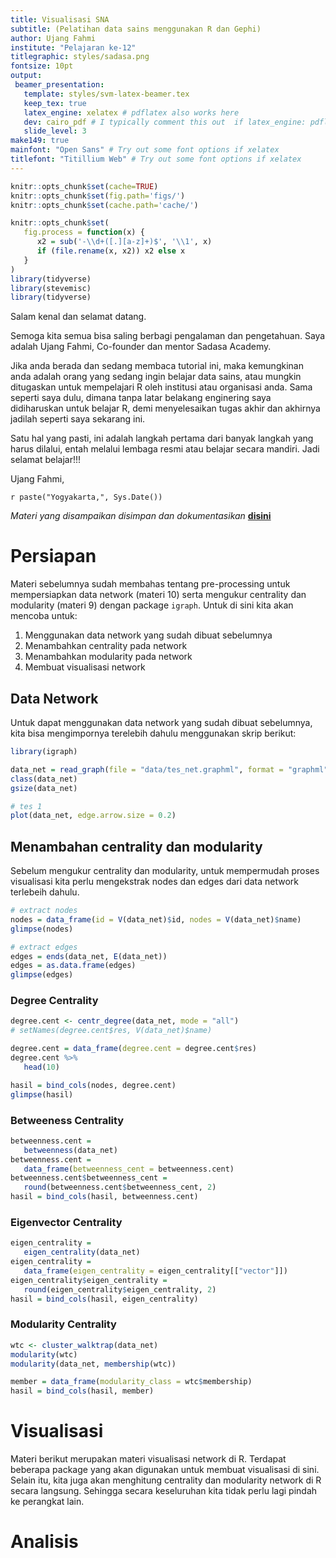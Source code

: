 ```yaml
---
title: Visualisasi SNA
subtitle: (Pelatihan data sains menggunakan R dan Gephi)
author: Ujang Fahmi
institute: "Pelajaran ke-12"
titlegraphic: styles/sadasa.png
fontsize: 10pt
output:
 beamer_presentation:
   template: styles/svm-latex-beamer.tex
   keep_tex: true
   latex_engine: xelatex # pdflatex also works here
   dev: cairo_pdf # I typically comment this out  if latex_engine: pdflatex
   slide_level: 3
make149: true
mainfont: "Open Sans" # Try out some font options if xelatex
titlefont: "Titillium Web" # Try out some font options if xelatex
---
```


```r
knitr::opts_chunk$set(cache=TRUE)
knitr::opts_chunk$set(fig.path='figs/')
knitr::opts_chunk$set(cache.path='cache/')

knitr::opts_chunk$set(
   fig.process = function(x) {
      x2 = sub('-\\d+([.][a-z]+)$', '\\1', x)
      if (file.rename(x, x2)) x2 else x
   }
)
library(tidyverse)
library(stevemisc)
library(tidyverse)
```

Salam kenal dan selamat datang.

Semoga kita semua bisa saling berbagi pengalaman dan pengetahuan. Saya adalah Ujang Fahmi, Co-founder dan mentor Sadasa Academy.

\vspace{0.1in}

Jika anda berada dan sedang membaca tutorial ini, maka kemungkinan anda adalah orang yang sedang ingin belajar data sains, atau mungkin ditugaskan untuk mempelajari R oleh institusi atau organisasi anda. Sama seperti saya dulu, dimana tanpa latar belakang enginering saya didiharuskan untuk belajar R, demi menyelesaikan tugas akhir dan akhirnya jadilah seperti saya sekarang ini.

\vspace{0.1in}

Satu hal yang pasti, ini adalah langkah pertama dari banyak langkah yang harus dilalui, entah melalui lembaga resmi atau belajar secara mandiri. Jadi selamat belajar!!!

\vspace{0.1in}
Ujang Fahmi, 

`r paste("Yogyakarta,", Sys.Date())`

\vspace{0.1in}

*Materi yang disampaikan disimpan dan dokumentasikan* [**disini**](https://github.com/eppofahmi/belajaR/tree/master/upn-surabaya)


# Persiapan

Materi sebelumnya sudah membahas tentang pre-processing untuk mempersiapkan data network (materi 10) serta mengukur centrality dan modularity (materi 9) dengan package `igraph`. Untuk di sini kita akan mencoba untuk: 

1. Menggunakan data network yang sudah dibuat sebelumnya
2. Menambahkan centrality pada network
3. Menambahkan modularity pada network 
4. Membuat visualisasi network

## Data Network

Untuk dapat menggunakan data network yang sudah dibuat sebelumnya, kita bisa mengimpornya terelebih dahulu menggunakan skrip berikut: 

```r
library(igraph)

data_net = read_graph(file = "data/tes_net.graphml", format = "graphml")
class(data_net)
gsize(data_net)

# tes 1
plot(data_net, edge.arrow.size = 0.2)
```

## Menambahan centrality dan modularity

Sebelum mengukur centrality dan modularity, untuk mempermudah proses visualisasi kita perlu mengekstrak nodes dan edges dari data network terlebeih dahulu. 

```r
# extract nodes
nodes = data_frame(id = V(data_net)$id, nodes = V(data_net)$name)
glimpse(nodes)

# extract edges
edges = ends(data_net, E(data_net))
edges = as.data.frame(edges)
glimpse(edges)
```

### Degree Centrality

```r
degree.cent <- centr_degree(data_net, mode = "all")
# setNames(degree.cent$res, V(data_net)$name)

degree.cent = data_frame(degree.cent = degree.cent$res)
degree.cent %>% 
   head(10)

hasil = bind_cols(nodes, degree.cent)
glimpse(hasil)
```

### Betweeness Centrality

```r
betweenness.cent = 
   betweenness(data_net)
betweenness.cent = 
   data_frame(betweenness_cent = betweenness.cent)
betweenness.cent$betweenness_cent = 
   round(betweenness.cent$betweenness_cent, 2)
hasil = bind_cols(hasil, betweenness.cent)
```

### Eigenvector Centrality

```r
eigen_centrality = 
   eigen_centrality(data_net)
eigen_centrality = 
   data_frame(eigen_centrality = eigen_centrality[["vector"]])
eigen_centrality$eigen_centrality = 
   round(eigen_centrality$eigen_centrality, 2)
hasil = bind_cols(hasil, eigen_centrality)
```

### Modularity Centrality

```r
wtc <- cluster_walktrap(data_net)
modularity(wtc)
modularity(data_net, membership(wtc))

member = data_frame(modularity_class = wtc$membership)
hasil = bind_cols(hasil, member)
```

# Visualisasi

Materi berikut merupakan materi visualisasi network di R. Terdapat beberapa package yang akan digunakan untuk membuat visualisasi di sini. Selain itu, kita juga akan menghitung centrality dan modularity network di R secara langsung. Sehingga secara keseluruhan kita tidak perlu lagi pindah ke perangkat lain. 

# Analisis

